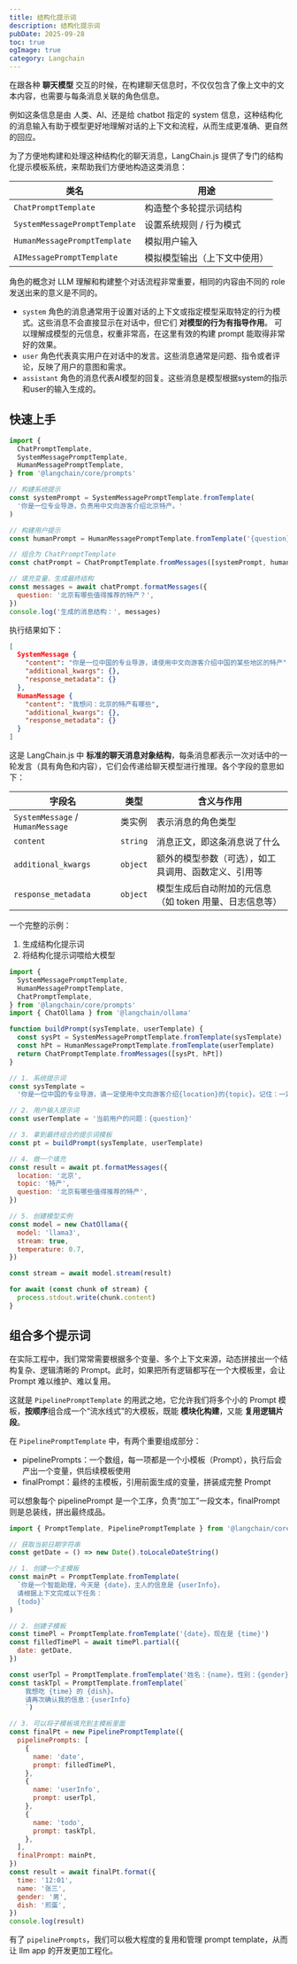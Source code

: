 ```yaml
---
title: 结构化提示词
description: 结构化提示词
pubDate: 2025-09-28
toc: true
ogImage: true
category: Langchain
---
```


在跟各种 **聊天模型** 交互的时候，在构建聊天信息时，不仅仅包含了像上文中的文本内容，也需要与每条消息关联的角色信息。

例如这条信息是由 人类、AI、还是给 chatbot 指定的 system 信息，这种结构化的消息输入有助于模型更好地理解对话的上下文和流程，从而生成更准确、更自然的回应。

为了方便地构建和处理这种结构化的聊天消息，LangChain.js 提供了专门的结构化提示模板系统，来帮助我们方便地构造这类消息：

| 类名                          | 用途                         |
| ----------------------------- | ---------------------------- |
| `ChatPromptTemplate`          | 构造整个多轮提示词结构       |
| `SystemMessagePromptTemplate` | 设置系统规则 / 行为模式      |
| `HumanMessagePromptTemplate`  | 模拟用户输入                 |
| `AIMessagePromptTemplate`     | 模拟模型输出（上下文中使用） |

角色的概念对 LLM 理解和构建整个对话流程非常重要，相同的内容由不同的 role 发送出来的意义是不同的。

- `system` 角色的消息通常用于设置对话的上下文或指定模型采取特定的行为模式。这些消息不会直接显示在对话中，但它们 **对模型的行为有指导作用**。 可以理解成模型的元信息，权重非常高，在这里有效的构建 prompt 能取得非常好的效果。
- `user` 角色代表真实用户在对话中的发言。这些消息通常是问题、指令或者评论，反映了用户的意图和需求。
- `assistant` 角色的消息代表AI模型的回复。这些消息是模型根据system的指示和user的输入生成的。

## 快速上手

```js
import {
  ChatPromptTemplate,
  SystemMessagePromptTemplate,
  HumanMessagePromptTemplate,
} from '@langchain/core/prompts'

// 构建系统提示
const systemPrompt = SystemMessagePromptTemplate.fromTemplate(
  '你是一位专业导游，负责用中文向游客介绍北京特产。'
)

// 构建用户提示
const humanPrompt = HumanMessagePromptTemplate.fromTemplate('{question}')

// 组合为 ChatPromptTemplate
const chatPrompt = ChatPromptTemplate.fromMessages([systemPrompt, humanPrompt])

// 填充变量，生成最终结构
const messages = await chatPrompt.formatMessages({
  question: '北京有哪些值得推荐的特产？',
})
console.log('生成的消息结构：', messages)
```

执行结果如下：

```json
[
  SystemMessage {
    "content": "你是一位中国的专业导游，请使用中文向游客介绍中国的某些地区的特产",
    "additional_kwargs": {},
    "response_metadata": {}
  },
  HumanMessage {
    "content": "我想问：北京的特产有哪些",
    "additional_kwargs": {},
    "response_metadata": {}
  }
]
```

这是 LangChain.js 中 **标准的聊天消息对象结构**，每条消息都表示一次对话中的一轮发言（具有角色和内容），它们会传递给聊天模型进行推理。各个字段的意思如下：

| 字段名                           | 类型     | 含义与作用                                              |
| -------------------------------- | -------- | ------------------------------------------------------- |
| `SystemMessage` / `HumanMessage` | 类实例   | 表示消息的角色类型                                      |
| `content`                        | `string` | 消息正文，即这条消息说了什么                            |
| `additional_kwargs`              | `object` | 额外的模型参数（可选），如工具调用、函数定义、引用等    |
| `response_metadata`              | `object` | 模型生成后自动附加的元信息（如 token 用量、日志信息等） |

一个完整的示例：

1. 生成结构化提示词
2. 将结构化提示词喂给大模型

```js
import {
  SystemMessagePromptTemplate,
  HumanMessagePromptTemplate,
  ChatPromptTemplate,
} from '@langchain/core/prompts'
import { ChatOllama } from '@langchain/ollama'

function buildPrompt(sysTemplate, userTemplate) {
  const sysPt = SystemMessagePromptTemplate.fromTemplate(sysTemplate)
  const hPt = HumanMessagePromptTemplate.fromTemplate(userTemplate)
  return ChatPromptTemplate.fromMessages([sysPt, hPt])
}

// 1. 系统提示词
const sysTemplate =
  '你是一位中国的专业导游，请一定使用中文向游客介绍{location}的{topic}。记住：一定要使用中文来介绍'

// 2. 用户输入提示词
const userTemplate = '当前用户的问题：{question}'

// 3. 拿到最终组合的提示词模板
const pt = buildPrompt(sysTemplate, userTemplate)

// 4. 做一个填充
const result = await pt.formatMessages({
  location: '北京',
  topic: '特产',
  question: '北京有哪些值得推荐的特产',
})

// 5. 创建模型实例
const model = new ChatOllama({
  model: 'llama3',
  stream: true,
  temperature: 0.7,
})

const stream = await model.stream(result)

for await (const chunk of stream) {
  process.stdout.write(chunk.content)
}
```

## 组合多个提示词

在实际工程中，我们常常需要根据多个变量、多个上下文来源，动态拼接出一个结构复杂、逻辑清晰的 Prompt。此时，如果把所有逻辑都写在一个大模板里，会让 Prompt 难以维护、难以复用。

这就是 `PipelinePromptTemplate` 的用武之地，它允许我们将多个小的 Prompt 模板，**按顺序**组合成一个“流水线式”的大模板，既能 **模块化构建**，又能 **复用逻辑片段**。

在 `PipelinePromptTemplate` 中，有两个重要组成部分：

- pipelinePrompts：一个数组，每一项都是一个小模板（Prompt），执行后会产出一个变量，供后续模板使用
- finalPrompt：最终的主模板，引用前面生成的变量，拼装成完整 Prompt

可以想象每个 pipelinePrompt 是一个工序，负责“加工”一段文本，finalPrompt 则是总装线，拼出最终成品。

```js
import { PromptTemplate, PipelinePromptTemplate } from '@langchain/core/prompts'

// 获取当前日期字符串
const getDate = () => new Date().toLocaleDateString()

// 1. 创建一个主模板
const mainPt = PromptTemplate.fromTemplate(
  `你是一个智能助理，今天是 {date}，主人的信息是 {userInfo}，
  请根据上下文完成以下任务：
  {todo}`
)

// 2. 创建子模板
const timePl = PromptTemplate.fromTemplate('{date}，现在是 {time}')
const filledTimePl = await timePl.partial({
  date: getDate,
})

const userTpl = PromptTemplate.fromTemplate('姓名：{name}，性别：{gender}')
const taskTpl = PromptTemplate.fromTemplate(`
    我想吃 {time} 的 {dish}。
    请再次确认我的信息：{userInfo}
    `)

// 3. 可以将子模板填充到主模板里面
const finalPt = new PipelinePromptTemplate({
  pipelinePrompts: [
    {
      name: 'date',
      prompt: filledTimePl,
    },
    {
      name: 'userInfo',
      prompt: userTpl,
    },
    {
      name: 'todo',
      prompt: taskTpl,
    },
  ],
  finalPrompt: mainPt,
})
const result = await finalPt.format({
  time: '12:01',
  name: '张三',
  gender: '男',
  dish: '煎蛋',
})
console.log(result)
```

有了 `pipelinePrompts`，我们可以极大程度的复用和管理 prompt template，从而让 llm app 的开发更加工程化。
